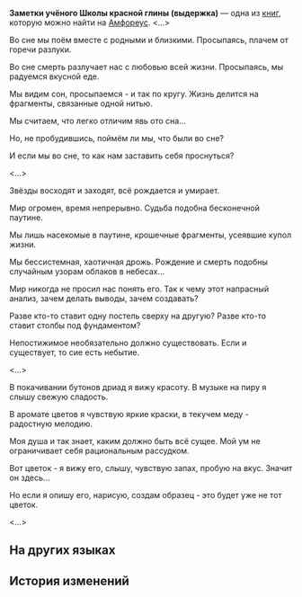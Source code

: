 {{Книга Инфобокс
|id           = 503
|Название     = 
|Изображение  = Предмет Заметки учёного Школы красной глины (выдержка).png
|Мир          = Амфореус
|Томов        = 1
|Автор        = <!--нужно добавить-->
|Описание     = Записи учёного Школы красной глины, изложенные в виде коротких поэтических зарисовок о повседневных мыслях и переживаниях.
|Том1         = {{tx}}
|Источник1    = {{tx|Отсутствует источник}}
|Персонажи    = 
|Фракции      = 
}}
'''Заметки учёного Школы красной глины (выдержка)''' — одна из [[Книги|книг]], которую можно найти на [[Амфореус]].
<!--
==Получение==
<gallery>
Книга НАЗВАНИЕ.png|НАЗВАНИЕ
Локация НАЗВАНИЕ.png|Расположение на карте. Ближайший пространственный якорь «[[НАЗВАНИЕ]]»
</gallery>
-->
<...>

Во сне мы поём вместе с родными и близкими. Просыпаясь, плачем от горечи разлуки.

Во сне смерть разлучает нас с любовью всей жизни. Просыпаясь, мы радуемся вкусной еде.

Мы видим сон, просыпаемся - и так по кругу. Жизнь делится на фрагменты, связанные одной нитью.

Мы считаем, что легко отличим явь ото сна...

Но, не пробудившись, поймём ли мы, что были во сне?

И если мы во сне, то как нам заставить себя проснуться?

<...>

Звёзды восходят и заходят, всё рождается и умирает.

Мир огромен, время непрерывно. Судьба подобна бесконечной паутине.

Мы лишь насекомые в паутине, крошечные фрагменты, усеявшие купол жизни.

Мы бессистемная, хаотичная дрожь. Рождение и смерть подобны случайным узорам облаков в небесах...

Мир никогда не просил нас понять его. Так к чему этот напрасный анализ, зачем делать выводы, зачем создавать?

Разве кто-то ставит одну постель сверху на другую? Разве кто-то ставит столбы под фундаментом?

Непостижимое необязательно должно существовать. Если и существует, то сие есть небытие.

<...>

В покачивании бутонов дриад я вижу красоту. В музыке на пиру я слышу свежую сладость.

В аромате цветов я чувствую яркие краски, в текучем меду - радостную мелодию.

Моя душа и так знает, каким должно быть всё сущее. Мой ум не ограничивает себя рациональным рассудком.

Вот цветок - я вижу его, слышу, чувствую запах, пробую на вкус. Значит он здесь...

Но если я опишу его, нарисую, создам образец - это будет уже не тот цветок.

<...>

==На других языках==
{{На других языках
|en   = Notes of an Erythrokeramist (Excerpt)
|zhs  = 一位赤陶学者的随笔（节选）
|zht  = 一位赤陶學者的隨筆（節選）
|ja   = ある赤陶学者のエッセイ（抜粋）
|ko   = 에리트로케라모스 학자의 수필(초록)
|es   = Notas de un erudito de la Escuela de Terracota (extracto)
|fr   = Notes d'un érudit de l'École érythrocéramiste (Extrait)
|ru   = Заметки учёного Школы красной глины (выдержка)
|th   = บันทึกของนักภาชนะจิต (บางส่วน)
|vi   = Tùy Bút Của Một Học Giả Gốm Đỏ (Đoạn Trích)
|de   = Notizen eines Erythrokeramisten (Auszug)
|id   = Catatan Seorang Sarjana Terakota (Kutipan)
|pt   = Anotações de um Eritroqueramista (Trecho)
}}

==История изменений==
{{История изменений|3.1}}